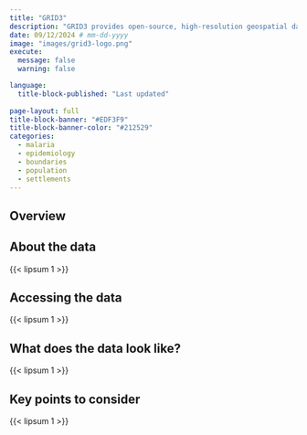 ```yaml
---
title: "GRID3"
description: "GRID3 provides open-source, high-resolution geospatial data and tools to support data-driven decision-making for development and humanitarian efforts."
date: 09/12/2024 # mm-dd-yyyy
image: "images/grid3-logo.png"
execute:
  message: false
  warning: false

language: 
  title-block-published: "Last updated"
  
page-layout: full
title-block-banner: "#EDF3F9"
title-block-banner-color: "#212529"
categories:
  - malaria
  - epidemiology
  - boundaries
  - population
  - settlements
---
```


::: {.page-tabs .panel-tabset}

## Overview

<h2>About the data</h2>

{{< lipsum 1 >}}

<h2>Accessing the data</h2>

{{< lipsum 1 >}}

<h2>What does the data look like?</h2>

{{< lipsum 1 >}}

<h2>Key points to consider</h2>

{{< lipsum 1 >}}

:::